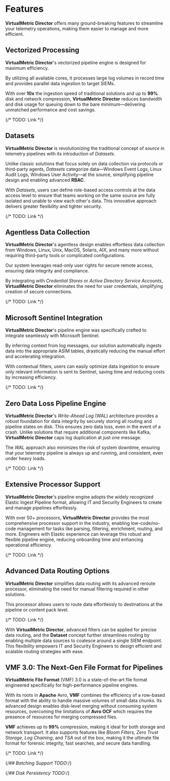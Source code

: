 # Features

**VirtualMetric Director** offers many ground-breaking features to streamline your telemetry operations, making them easier to manage and more efficient.

## Vectorized Processing 

**VirtualMetric Director**'s vectorized pipeline engine is designed for maximum efficiency.

By utilizing all available cores, it processes large log volumes in record time and provides parallel data ingestion to target SIEMs.

With over **10x** the ingestion speed of traditional solutions and up to **99%** disk and network compression, **VirtualMetric Director** reduces bandwidth and disk usage for queuing down to the bare minimum&mdash;delivering unmatched performance and cost savings.

{/* TODO: Link */}

## Datasets

**VirtualMetric Director** is revolutionizing the traditional concept of _source_ in telemetry pipelines with its introduction of _Datasets_.

Unlike classic solutions that focus solely on data collection via protocols or third-party agents, _Datasets_ categorize data&mdash;Windows Event Logs, Linux Audit Logs, Windows User Activity&mdash;at the source, simplifying pipeline design and enabling advanced **RBAC**.

With _Datasets_, users can define role-based access controls at the data access level to ensure that teams working on the same source are fully isolated and unable to view each other's data. This innovative approach delivers greater flexibility and tighter security.

{/* TODO: Link */}

## Agentless Data Collection

**VirtualMetric Director**'s agentless design enables effortless data collection from Windows, Linux, Unix, MacOS, Solaris, AIX, and many more without requiring third-party tools or complicated configurations. 

Our system leverages read-only user rights for secure remote access, ensuring data integrity and compliance.

By integrating with _Credential Stores_ or _Active Directory Service Accounts_, **VirtualMetric Director** eliminates the need for user credentials, simplifying creation of secure connections.

{/* TODO: Link */}

## Microsoft Sentinel Integration

**VirtualMetric Director**'s pipeline engine was specifically crafted to integrate seamlessly with Microsoft Sentinel.

By inferring context from log messages, our solution automatically ingests data into the appropriate ASIM tables, drastically reducing the manual effort and accelerating integration.

With contextual filters, users can easily optimize data ingestion to ensure only relevant information is sent to Sentinel, saving time and reducing costs by increasing efficiency.

{/* TODO: Link */}

## Zero Data Loss Pipeline Engine

**VirtualMetric Director**'s _Write-Ahead Log_ (WAL) architecture provides a robust foundation for data integrity by securely storing all routing and pipeline states on disk. This ensures zero data loss, even in the event of a crash. Unlike solutions that require additional components like Kafka, **VirtualMetric Director** caps log duplication at just one message.

The _WAL_ approach also minimizes the risk of system downtime, ensuring that your telemetry pipeline is always up and running, and consistent, even under heavy loads.

{/* TODO: Link */}

## Extensive Processor Support

**VirtualMetric Director**'s pipeline engine adopts the widely recognized Elastic Ingest Pipeline format, allowing IT and Security Engineers to create and manage pipelines effortlessly.

With over 50+ processors, **VirtualMetric Director** provides the most comprehensive processor support in the industry, enabling low-code/no-code management for tasks like parsing, filtering, enrichment, routing, and more. Engineers with Elastic experience can leverage this robust and flexible pipeline engine, reducing onboarding time and enhancing operational efficiency.

{/* TODO: Link */}

## Advanced Data Routing Options

**VirtualMetric Director** simplifies data routing with its advanced reroute processor, eliminating the need for manual filtering required in other solutions.

This processor allows users to route data effortlessly to destinations at the pipeline or content pack level.

{/* TODO: Link */}

With **VirtualMetric Director**, advanced filters can be applied for precise data routing, and the **Dataset** concept further streamlines routing by enabling multiple data sources to coalesce around a single SIEM endpoint. This flexibility empowers IT and Security Engineers to design efficient and scalable routing strategies with ease.

## VMF 3.0: The Next-Gen File Format for Pipelines

**VirtualMetric File Format** (VMF) 3.0 is a state-of-the-art file format engineered specifically for high-performance pipeline engines.

With its roots in **Apache** Avro, **VMF** combines the efficiency of a row-based format with the ability to handle massive volumes of small data chunks. Its advanced design enables disk-level merging without consuming system resources, overcoming the limitations of **Avro OCF** which requires the presence of resources for merging compressed files.

**VMF** achieves up to **99%** compression, making it ideal for both storage and network transport. It also supports features like _Bloom Filters_, _Zero Trust Storage_, _Log Chaining_, and _TSA_ out of the box, making it the ultimate file format for forensic integrity, fast searches, and secure data handling.

{/* TODO: Link */}

{/*## Batching Support TODO:*/}

{/*## Disk Persistency TODO:*/}

